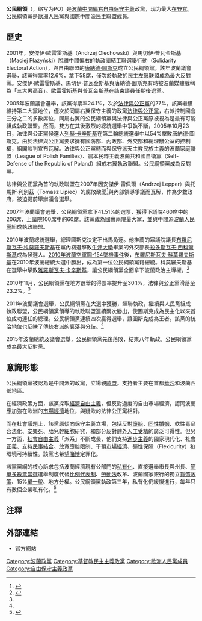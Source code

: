 {{noteTA
|1=zh:唐納德·圖斯克;zh-tw:唐納·圖斯克;zh-cn:唐纳德·图斯克;zh-hk:當奴·圖斯克;zh-hant:唐納德·塔斯克
}}
{{Infobox political party
| country         = 波蘭
| party_name      = 公民綱領
| name_native     = Platforma Obywatelska
| colours         = [[藍色|藍色]]、[[橘色|橘色]]
| party_logo      = [[File:Civic_Platform_basic_logo.svg|250px]]
| colorcode       = #F6891C
| leader          = Grzegorz Schetyna
| foundation      = 2001年1月24日
| ideology        = {{nowrap|[[自由保守主義|自由保守主義]]<ref>{{cite journal |last1=Hanley |first1=Seán |last2=Szczerbiak |first2=Aleks |last3=Haughton |first3=Tim |last4=Fowler |first4=Brigid |year=July 2008 |title=Explaining Comparative Centre—Right Party Success in Post-Communist Central and Eastern Europe |journal=Party Politics |volume=14 |issue=4 |pages=407–434 |publisher= |doi=10.1177/1354068808090253 |url= |accessdate= }}</ref><ref>{{cite journal |last1=Seleny |first1=Anna |year=July 2007 |title=Communism's Many Legacies in East-Central Europe |journal=Journal of Democracy |volume=18 |issue=3 |pages=156–170 |publisher= |doi=10.1353/jod.2007.0056 |url= |accessdate= }}</ref><ref>{{cite book |title=Post-communist EU Member States: Parties and Party Systems |last=Szczerbiak |first=Aleks |editor-last=Jungerstam-Mulders |editor-first=Susanne |year=2006 |publisher=Ashgate Publishing |location=London |isbn=9780754647126 |page=95 |url=http://books.google.co.uk/books?id=iNa6l58HNWoC |accessdate= |archive-date=2014-12-10 |archive-url=https://web.archive.org/web/20141210025702/http://books.google.co.uk/books?id=iNa6l58HNWoC |dead-url=no }}</ref>}}<br />[[进步保守主义|进步保守主义]]<br />[[基督教民主主义|基督教民主主义]]<br />[[社會自由主義|社會自由主義]]<br />[[經濟自由主義|經濟自由主義]]<br />[[親歐洲主義|親歐洲主義]]
| position        = [[中間派|中間派]]至[[中間偏右|中間偏右]]<ref>{{Citation |title=Poland: Year In Review 2008 |work=Britannica |url=http://www.britannica.com/EBchecked/topic/1482096/Poland-Year-In-Review-2008#ref1016808 |accessdate=7 December 2011 |archive-date=2011-11-21 |archive-url=https://web.archive.org/web/20111121185739/http://www.britannica.com/EBchecked/topic/1482096/Poland-Year-In-Review-2008#ref1016808 |dead-url=no }}</ref><ref>{{Citation |first=Adam |last=Easton |title=Poland heads into close-fought election |publisher=BBC News |date=7 October 2011 |url=http://www.bbc.co.uk/news/world-europe-15196795 |accessdate=7 December 2011 |archive-date=2020-11-23 |archive-url=https://web.archive.org/web/20201123213920/https://www.bbc.co.uk/news/world-europe-15196795 |dead-url=no }}</ref><ref>{{Citation |first=Anders |last=Åslund |title=The last shall be the first: The East European financial crisis, 2008-10 |publisher=Peterson Institute |year=2010 |page=86 |url=http://books.google.de/books?id=lPUjV1Mk4LwC&pg=PA86&dq=centre+right+civic+platform+poland&hl=de&ei=Fp7fTrbHLonIsgbqvNzkCA&sa=X&oi=book_result&ct=result&resnum=9&ved=0CFoQ6AEwCA#v=onepage&q=centre%20right%20civic%20platform%20poland&f=false |accessdate=7 December 2011 |archive-date=2015-04-14 |archive-url=https://web.archive.org/web/20150414073724/http://books.google.de/books?id=lPUjV1Mk4LwC&pg=PA86&dq=centre+right+civic+platform+poland&hl=de&ei=Fp7fTrbHLonIsgbqvNzkCA&sa=X&oi=book_result&ct=result&resnum=9&ved=0CFoQ6AEwCA#v=onepage&q=centre%20right%20civic%20platform%20poland&f=false |dead-url=no }}</ref>
| headquarters    = {{POL}}[[华沙|华沙]]，Władysław Anders st. 21 00-159
| membership_year = 2010
| membership      = 46,000
| international   = 
| european        = [[歐洲人民黨|歐洲人民黨]]
| europarl        = [[歐洲人民黨黨團|歐洲人民黨黨團]]
| website         = {{URL|www.platforma.org}}
| seats1_title    = [[众议院_(波兰)|众议院]]
| seats1          = {{Infobox political party/seats|106|460|hex=#F6891C}}
| seats2_title    = [[参议院_(波兰)|参议院]]
| seats2          = {{Infobox political party/seats|41|100|hex=#F6891C}}
| seats3_title    = [[歐洲議會|歐洲議會]]
| seats3          = {{Infobox political party/seats|14|52|hex=#F6891C}}
| seats4_title    = [[地方議會|地方議會]]
| seats4          = {{Infobox political party/seats|152|552|hex=#F6891C}}
}}

'''公民綱領'''（{{lang-pl|Platforma Obywatelska}}，缩写为PO）是[[波蘭|波蘭]][[中間偏右|中間偏右]][[自由保守主義|自由保守主義]]政黨，现为最大[[在野党|在野党]]。公民綱領黨是[[歐洲人民黨|歐洲人民黨]]與國際中間派民主聯盟成員。

== 歷史 ==
2001年，安傑伊·歐雷霍斯基（Andrzej Olechowski）與馬切伊·普瓦金斯基（Maciej Płażyński）脫離中間偏右的執政團結工聯選舉行動（Solidarity Electoral Action），與自由聯盟的[[唐納德·圖斯克|唐納德·圖斯克]]成立公民綱領黨。該年波蘭議會選舉，該黨得票率12.6%，拿下58席，僅次於執政的[[民主左翼联盟|民主左翼联盟]]成為最大反對黨。安傑伊·歐雷霍斯基、馬切伊·普瓦金斯基與唐納德·圖斯克有時被波蘭媒體戲稱為「三大男高音」。歐雷霍斯基與普瓦金斯基在结束議員任期後退黨。

2005年波蘭議會選舉，該黨得票率24.1%，次於[[法律與公正黨|法律與公正黨]]的27%。該黨繼續維持第二大黨地位，僅次於同屬右翼保守主義的政黨[[法律與公正黨|法律與公正黨]]，右派控制國會三分之二的多數席位，同屬右翼的公民綱領黨與法律與公正黨原被視為是最有可能組成執政聯盟。然而，雙方在其後激烈的總統選舉中爭執不斷，2005年10月23日，法律與公正黨候選人[[列赫·卡辛斯基|列赫·卡辛斯基]]在第二輪總統選舉中以54%擊敗唐納德·圖斯克。由於法律與公正黨要求擁有國防部、內政部、外交部和總理辦公室的控制權，組閣談判宣布瓦解。法律與公正黨轉而與保守派天主教民族主義的波蘭家庭聯盟（League of Polish Families）、農本民粹主義波蘭共和國自衛黨（Self-Defense of the Republic of Poland）組成右翼執政聯盟。公民綱領黨成為反對黨。

法律與公正黨為首的執政聯盟在2007年因安傑伊·雷佩爾（Andrzej Lepper）與托馬斯·利別茲（Tomasz Lipiec）的腐敗醜聞<ref>{{Cite web |url=http://news.bbc.co.uk/2/hi/europe/7054912.stm |title=BBC News (2007-10-22): Massive win for Polish opposition |accessdate=2011-07-23 |archive-date=2016-10-11 |archive-url=https://web.archive.org/web/20161011055010/http://news.bbc.co.uk/2/hi/europe/7054912.stm |dead-url=no }}</ref>與內部領導爭議而瓦解，作為少數政府，被迫提前舉辦議會選舉。

2007年波蘭議會選舉，公民綱領黨拿下41.51%的選票，獲得下議院460席中的206席，上議院100席中的60席。該黨成為國會兩院最大黨，並與中間派[[波蘭人民黨|波蘭人民黨]]組成執政聯盟。

2010年波蘭總統選舉，總理圖斯克決定不出馬角逐。他推薦的眾議院議長[[布羅尼斯瓦夫·科莫羅夫斯基|布羅尼斯瓦夫·科莫羅夫斯基]]在黨內初選擊敗[[牛津大學|牛津大學]]畢業的外交部長[[拉多斯瓦夫·西科爾斯基|拉多斯瓦夫·西科爾斯基]]成為候選人。[[2010年波蘭空軍圖-154墜機事件|2010年波蘭空軍圖-154墜機事件]]後，[[布羅尼斯瓦夫·科莫羅夫斯基|布羅尼斯瓦夫·科莫羅夫斯基]]在2010年波蘭總統大選中勝出，成為第一位公民綱領黨籍總統。科莫羅夫斯基在選舉中擊敗[[雅羅斯瓦夫·卡辛斯基|雅羅斯瓦夫·卡辛斯基]]，讓公民綱領黨全面拿下波蘭政治主導權。<ref name=WBJ>{{Cite web |url=http://www.wbj.pl/blog/The_business_of_politics/post-254-civic-platform-almighty.htm |title=Warsaw Business Journal |accessdate=2011-07-23 |archive-date=2010-12-20 |archive-url=https://web.archive.org/web/20101220053333/http://www.wbj.pl/blog/The_business_of_politics/post-254-civic-platform-almighty.htm |dead-url=no }}</ref>

2010年11月，公民綱領黨在地方選舉的得票率提升至30.1%，法律與公正黨滑落至23.2%。<ref name=WBJ/>

2011年波蘭議會選舉，公民綱領黨在大選中獲勝，蟬聯執政，繼續與人民黨組成執政聯盟，公民綱領黨領導的執政聯盟連續兩次勝出，使圖斯克成為民主化以來首位成功連任的總理。公民綱領黨連續四次贏得選舉，讓圖斯克成為王者。該黨的統治地位也反映了傳統右派的衰落與分歧。<ref name=WBJ/>

2015年波蘭總統及議會選舉，公民綱領黨先後落敗，結束八年執政。公民綱領黨成為最大反對黨。

== 意識形態 ==
公民綱領黨被認為是中間派的政黨，立場親[[歐盟|歐盟]]。支持者主要在首都[[華沙|華沙]]和波蘭西部地區。

在經濟政策方面，該黨採取[[經濟自由主義|經濟自由主義]]，但反對過度的自由市場經濟，認同波蘭應加強在歐洲的[[市場經濟|市場經濟]]地位，與疑歐的法律公正黨相對。

而在社會議題上，該黨原傾向保守主義立場，包括反對[[墮胎|墮胎]]、[[同性婚姻|同性婚姻]]、軟性毒品合法化、[[安樂死|安樂死]]、胎兒[[幹細胞|幹細胞]]研究，和部分反對[[體外人工受精|體外人工受精]]的廣泛可得性。但另一方面，[[社會自由主義|社會自由主義]]「派系」不斷成長，他們支持[[進步主義|進步主義]]的國家現代化、社會正義、支持[[民事結合|民事結合]]、放寬墮胎限制、干預[[市場經濟|市場經濟]]、彈性保障（Flexicurity）和環境可持續性。該黨也希望[[賭博|賭博]]定罪化。

該黨黨綱的核心訴求包括波蘭經濟現有公部門的[[私有化|私有化]]、直接選舉市長與州長、[[多數制|簡單多數票當選]]選舉制度代替[[比例代表制|比例代表制]]、[[勞動法|勞動法]]改革、波蘭國家銀行的獨立[[貨幣政策|貨幣政策]]、15%[[單一稅|單一稅]]、地方分權。公民綱領黨執政第三年，私有化仍緩慢進行，每年只有數個企業私有化。<ref>{{cite web |url=http://gb.pl/pieniadz/polityka-pieniezna/przychodu-z-prywatyzacji-w-2009-roku.html |title=存档副本 |accessdate=2014-07-16 |deadurl=yes |archiveurl=https://web.archive.org/web/20101227024244/http://gb.pl/pieniadz/polityka-pieniezna/przychodu-z-prywatyzacji-w-2009-roku.html |archivedate=2010-12-27 }}</ref>

== 注釋 ==
{{reflist}}

== 外部連結 ==
* [http://www.platforma.org/ 官方網站] {{Wayback|url=http://www.platforma.org/ |date=20100419005803 }}

{{波蘭政黨}}

{{Authority control}}
[[Category:波蘭政黨|Category:波蘭政黨]]
[[Category:基督教民主主義政黨|Category:基督教民主主義政黨]]
[[Category:歐洲人民黨成員|Category:歐洲人民黨成員]]
[[Category:自由保守主義政黨|Category:自由保守主義政黨]]